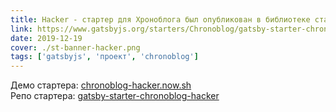 ```yaml
---
title: Hacker - стартер для Хроноблога был опубликован в библиотеке стартеров Gatsbyjs
link: https://www.gatsbyjs.org/starters/Chronoblog/gatsby-starter-chronoblog-hacker/
date: 2019-12-19
cover: ./st-banner-hacker.png
tags: ['gatsbyjs', 'проект', 'chronoblog']
---
```


Демо стартера: [chronoblog-hacker.now.sh](https://chronoblog-hacker.now.sh/)  
Репо стартера: [gatsby-starter-chronoblog-hacker](https://github.com/Chronoblog/gatsby-starter-chronoblog-hacker)
